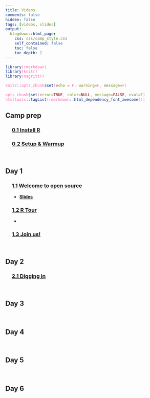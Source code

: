 ```yaml
---
title: Videos
comments: false
hidden: false
tags: [videos, slides]
output: 
  blogdown::html_page: 
    css: css/camp_style.css
    self_contained: false
    toc: false
    toc_depth: 2
---
```



<style> 
code {color: #FF69B4 !important;} 
</style>


```r
library(rmarkdown)
library(knitr)
library(magrittr)

knitr::opts_chunk$set(echo = F, warning=F, message=F)

opts_chunk$set(error=TRUE, color=NULL, message=FALSE, eval=T)
htmltools::tagList(rmarkdown::html_dependency_font_awesome())
```


## Camp prep

<div style="margin-left: 4%;">

### <i class="fa fa-clipboard" style="font-size:24px"></i> [0.1 Install R](install.html) 

### <i class="fa fa-clipboard" style="font-size:24px"></i> [0.2 Setup & Warmup]() 

</div>
<br>


## Day 1

<div style="margin-left: 4%;">

### <i class="fa fa-video-camera" style="font-size:24px"></i> [1.1 Welcome to open source](https://rcamp.netlify.app/page/videos/01-1-welcome.html)

- <i class="fa fa-address-card" style="font-size:24px"></i> [**Slides**](https://mn-r-videos.netlify.app/day1/01-1-Welcome.html) 

### <i class="fa fa-video-camera" style="font-size:24px"></i> [1.2 R Tour](https://mn-r-videos.netlify.app/day1/01-2-R-tour.html) 

- 

### <i class="fa fa-video-camera" style="font-size:24px"></i> [1.3 Join us!](https://mn-r-videos.netlify.app/day1/01-3-Our-crew.html) 

</div>
<br>



## Day 2

<div style="margin-left: 4%;">

### <i class="fa fa-video-camera" style="font-size:24px"></i> [2.1 Digging in]() 


</div>
<br>


## Day 3

<div style="margin-left: 4%;">

</div>
<br>


## Day 4

<div style="margin-left: 4%;">

</div>
<br>

## Day 5

<div style="margin-left: 4%;">

</div>
<br>

## Day 6

<div style="margin-left: 4%;">

</div>
<br>





</br>

